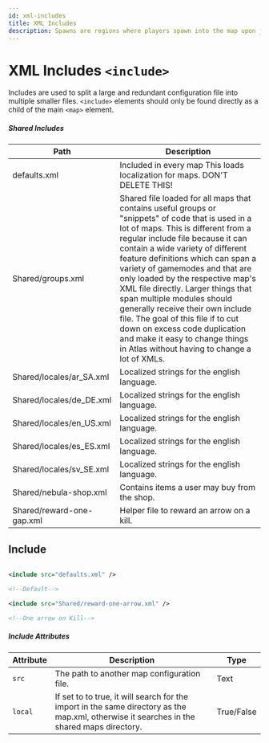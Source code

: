 ```yaml
---
id: xml-includes
title: XML Includes
description: Spawns are regions where players spawn into the map upon joining or re-spawning after death.
---
```


# XML Includes `<include>`

Includes are used to split a large and redundant configuration file into multiple smaller files. `<include>` elements should only be found directly as a child of the main `<map>` element.

##### Shared Includes

| Path | Description |
| --- | --- |
| defaults.xml | Included in every map This loads localization for maps. DON'T DELETE THIS! |
| Shared/groups.xml |  Shared file loaded for all maps that contains useful groups or "snippets" of code that is used in a lot of maps. This is different from a regular include file because it can contain a wide variety of different feature definitions which can span a variety of gamemodes and that are only loaded by the respective map's XML file directly. Larger things that span multiple modules should generally receive their own include file. The goal of this file if to cut down on excess code duplication and make it easy to change things in Atlas without having to change a lot of XMLs. |
| Shared/locales/ar_SA.xml |  Localized strings for the english language.  |
| Shared/locales/de_DE.xml |  Localized strings for the english language.  |
| Shared/locales/en_US.xml |  Localized strings for the english language.  |
| Shared/locales/es_ES.xml |  Localized strings for the english language.  |
| Shared/locales/sv_SE.xml |  Localized strings for the english language.  |
| Shared/nebula-shop.xml   |  Contains items a user may buy from the shop. |
| Shared/reward-one-gap.xml |  Helper file to reward an arrow on a kill.   |

## Include

```xml

<include src="defaults.xml" />

<!--Default-->

<include src="Shared/reward-one-arrow.xml" />

<!--One arrow on Kill-->

```

##### Include Attributes

| Attribute | Description | Type |
| --- | --- | --- |
| `src` | The path to another map configuration file. | <span class="badge badge--primary">Text</span> |
| `local` | If set to to true, it will search for the import in the same directory as the map.xml, otherwise it searches in the shared maps directory. | <span class="badge badge--primary">True/False</span> |

